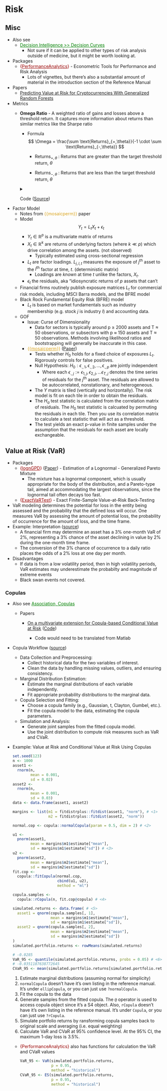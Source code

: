 # Risk {#sec-finance-risk .unnumbered}

## Misc {#sec-finance-risk-misc .unnumbered}

-   Also see
    -   [Decision Intelligence \>\> Decision Curves](https://ercbk.github.io/Data-Science-Notebook/qmd/decision-intelligence.html#sec-decint-deccurv){style="color: green"}
        -   Not sure if it can be applied to other types of risk analysis outside of medicine, but it might be worth looking at.
-   Packages
    -   [{]{style="color: #990000"}[PerformanceAnalytics](https://cran.r-project.org/web/packages/PerformanceAnalytics/index.html){style="color: #990000"}[}]{style="color: #990000"} - Econometric Tools for Performance and Risk Analysis
        -   Lots of vignettes, but there's also a substantial amount of material in the introduction section of the Reference Manual
-   Papers
    -   [Predicting Value at Risk for Cryptocurrencies With Generalized Random Forests](https://arxiv.org/abs/2203.08224)
-   Metrics
    -   **Omega Ratio** - A weighted ratio of gains and losses above a threshold return. It captures more information about returns than similar metrics like the Sharpe ratio

        -   Formula\
            $$
            \Omega = \frac{\sum \text{Returns}_{+,\theta}}{-1 \cdot \sum \text{Returns}_{-,\theta}}
            $$

            -   $\text{Returns}_{+, \theta}$ : Returns that are greater than the target threshold return, $\theta$

            -   $\text{Returns}_{-,\theta}$ : Returns that are less than the target threshold return, $\theta$

        <Details>

        <Summary>Code ([Source](https://github.com/quant-science/sunday-quant-scientist/blob/main/QS030-omega/01_omega.py))</Summary>

        ``` python
        import yfinance as yf
        import numpy as np
        # Download the stock data for AAPL from Yahoo Finance for the specified date range
        data = yf.download("AAPL", start="2020-01-01", end="2021-12-31")
        returns = data["Adj Close"].pct_change()
        # Calculate the Omega ratio of a strategy's returns
        def omega_ratio(returns, required_return=0.0):
            """Determines the Omega ratio of a strategy.
            Parameters
            ----------
            returns : pd.Series or np.ndarray
                Daily returns of the strategy, noncumulative.
            required_return : float, optional
                Minimum acceptance return of the investor. Threshold over which to
                consider positive vs negative returns. It will be converted to a
                value appropriate for the period of the returns. E.g. An annual minimum
                acceptable return of 100 will translate to a minimum acceptable
                return of 0.018.
            Returns
            -------
            omega_ratio : float
            Note
            -----
            See https://en.wikipedia.org/wiki/Omega_ratio for more details.
            """
            # Convert the required return to a daily return threshold
            return_threshold = (1 + required_return) ** (1 / 252) - 1
            # Calculate the difference between returns and the return threshold
            returns_less_thresh = returns - return_threshold
            # Calculate the numerator as the sum of positive returns above the threshold
            numer = sum(returns_less_thresh[returns_less_thresh > 0.0])
            # Calculate the denominator as the absolute sum of negative returns below the threshold
            denom = -1.0 * sum(returns_less_thresh[returns_less_thresh < 0.0])
            # Return the Omega ratio if the denominator is positive; otherwise, return NaN
            if denom > 0.0:
                return numer / denom
            else:
                return np.nan
        # Calculate the Omega ratio for the given returns and required return
        omega_ratio(returns, 0.07)
        # Compute and plot the rolling 30-day Omega ratio of the returns
        returns.rolling(30).apply(omega_ratio).plot()
        # Plot a histogram of the daily returns to visualize their distribution
        returns.hist(bins=50)
        ```

        </Details>
-   Factor Model
    -   Notes from [{{mosaicperm}}]{style="color: goldenrod"} paper
    -   Model\
        $$
        Y_t = L_t X_t + \epsilon_t
        $$
        -   $Y_t \in \mathbb{R}^p$ is a multivariate matrix of returns
        -   $X_t \in \mathbb{R}^k$ are returns of underlying factors (where $k \ll p$) which drive correlation among the assets. (not observed)
            -   Typically estimated using cross-sectional regression
        -   $L_t$ are factor loadings. $L_{j,l,t}$ measures the exposure of $j^{\text{th}}$ asset to the $l^{\text{th}}$ factor at time, $t$. (deterministic matrix)
            -   Loadings are *known* at time $t$ unlike the factors, $X_t$.
        -   $\epsilon_t$ the residuals, aka "idiosyncratic returns of $p$ assets that can't
    -   Financial firms routinely publish exposure matrices $L_t$ for commercial risk models, including MSCI Barra models, and the BFRE model
    -   Black Rock Fundamental Equity Risk (BFRE) model
        -   $L_t$ is based on market fundamentals such as industry membership (e.g. stock $j$ is industry $l$) and accounting data.
    -   GOF
        -   Issue: Curse of Dimensionality
            -   Data for sectors is typically around p ≥ 2000 assets and T ≈ 50 observations, or subsectors with p ≈ 150 assets and T ≈ 50 observations. Methods involving likelihood ratios and bootstrapping will generally be inaccurate in this case.
        -   [{{]{style="color: goldenrod"}[mosaicperm](https://mosaicperm.readthedocs.io/en/latest/){style="color: goldenrod"}[}}]{style="color: goldenrod"} ([Paper](https://arxiv.org/abs/2404.15017))
            -   Tests whether $H_0$ holds for a fixed choice of exposures $L_t$. Rigorously controls for false positives.
            -   Null Hypothesis: $H_0: \epsilon_{.,1}, \epsilon_{.,2}, \ldots, \epsilon_{.,p} \; \text{are jointly independent}$
                -   Where each $\epsilon_{.,j} := \epsilon_{1,j}, \epsilon_{2,j}, \ldots \epsilon_{T,j}$ denotes the time series of residuals for the $j^\text{th}$ asset. The residuals are allowed to be autocorrelated, nonstationary, and heterogeneous.
            -   The $Y$ matrix is tiled (vertically and horizontally). The risk model is fit on each tile in order to obtain the residuals.
            -   The $H_a$ test statistic is calculated from the correlation matrix of residuals. The $H_0$ test statistic is calcuated by permuting the residuals in each tile. Then you use its correlation matrix to calculate a test statistic that will act as a threshold.
            -   The test yields an exact p-value in finite samples under the assumption that the residuals for each asset are locally exchangeable.

## Value at Risk (VaR) {#sec-finance-risk-var .unnumbered}

-   Packages
    -   [{]{style="color: #990000"}[lognGPD](https://cran.r-project.org/web/packages/lognGPD/index.html){style="color: #990000"}[}]{style="color: #990000"} ([Paper](https://arxiv.org/abs/2505.22507)) - Estimation of a Lognormal - Generalized Pareto Mixture
        -   The mixture has a lognormal component, which is usually appropriate for the body of the distribution, and a Pareto-type tail, aimed at accommodating the largest observations, since the lognormal tail often decays too fast.
    -   [{]{style="color: #990000"}[ExactVaRTest](https://cran.r-project.org/web/packages/ExactVaRTest/index.html){style="color: #990000"}[}]{style="color: #990000"} - Exact Finite-Sample Value-at-Risk Back-Testing
-   VaR modeling determines the potential for loss in the entity being assessed and the probability that the defined loss will occur. One measures VaR by assessing the amount of potential loss, the probability of occurrence for the amount of loss, and the time frame.
-   [Example]{.ribbon-highlight}: Interpretation ([source](https://www.investopedia.com/terms/v/var.asp))
    -   A financial firm may determine an asset has a 3% one-month VaR of 2%, representing a 3% chance of the asset declining in value by 2% during the one-month time frame.
    -   The conversion of the 3% chance of occurrence to a daily ratio places the odds of a 2% loss at one day per month.
-   Disadvantages
    -   If data is from a low volatility period, then in high volatility periods, VaR estimates may underestimate the probabilty and magnitude of extreme events
    -   Black swan events not covered.

### Copulas {#sec-finance-risk-var-cop .unnumbered}

-   Also see [Association, Copulas](https://ercbk.github.io/Data-Science-Notebook/qmd/association-copulas.html){style="color: green"}

    -   Papers

        -   [On a multivariate extension for Copula-based Conditional Value at Risk](https://arxiv.org/abs/2508.16132) ([Code](https://github.com/molinamauricio/CCVaR-Matlab))

            -   Code would need to be translated from Matlab

-   Copula Workflow ([source](https://chatgpt.com/share/4a17c9f3-e3ec-4ebc-8b9e-fcc38a583dfc))

    -   Data Collection and Preprocessing:
        -   Collect historical data for the two variables of interest.
        -   Clean the data by handling missing values, outliers, and ensuring consistency.
    -   Marginal Distribution Estimation:
        -   Estimate the marginal distributions of each variable independently.
        -   Fit appropriate probability distributions to the marginal data.
    -   Copula Selection and Fitting:
        -   Choose a copula family (e.g., Gaussian, t, Clayton, Gumbel, etc.).
        -   Fit the copula model to the data, estimating the copula parameters.
    -   Simulation and Analysis:
        -   Generate joint samples from the fitted copula model.
        -   Use the joint distribution to compute risk measures such as VaR and CVaR.

-   [Example]{.ribbon-highlight}: Value at Risk and Conditional Value at Risk Using Copulas

    ``` r
    set.seed(123)
    n <- 1000
    asset1 <- 
      rnorm(n, 
            mean = 0.001, 
            sd = 0.02)
    asset2 <- 
      rnorm(n, 
            mean = 0.001, 
            sd = 0.03)
    data <- data.frame(asset1, asset2)

    margins <- list(m1 = fitdistrplus::fitdist(asset1, "norm"), # <1>
                    m2 = fitdistrplus::fitdist(asset2, "norm"))

    normal.cop <- copula::normalCopula(param = 0.5, dim = 2) # <2>

    u1 <- 
      pnorm(asset1, 
            mean = margins$m1$estimate["mean"], 
            sd = margins$m1$estimate["sd"]) # <3>
    u2 <- 
      pnorm(asset2, 
            mean = margins$m2$estimate["mean"], 
            sd = margins$m2$estimate["sd"])
    fit.cop <- 
      copula::fitCopula(normal.cop, 
                        cbind(u1, u2), 
                        method = "ml")

    copula.samples <- 
      copula::rCopula(n, fit.cop@copula) # <4>

    simulated.returns <- data.frame( # <5>
      asset1 = qnorm(copula.samples[, 1], 
                     mean = margins$m1$estimate["mean"], 
                     sd = margins$m1$estimate["sd"]),
      asset2 = qnorm(copula.samples[, 2], 
                     mean = margins$m2$estimate["mean"], 
                     sd = margins$m2$estimate["sd"])
    )
    simulated.portfolio.returns <- rowMeans(simulated.returns)

    # -0.0285
    VaR_95 <- quantile(simulated.portfolio.returns, probs = 0.05) # <6>
    # -0.0351187638772645
    CVaR_95 <- mean(simulated.portfolio.returns[simulated.portfolio.returns <= VaR_95])
    ```

    1.  Estimate marginal distributions (assuming normal for simplicity)
    2.  `normalCopula` doesn't have it's own listing in the reference manual. It's under `ellipCopula`, or you can just use `?normalCopula`.
    3.  Fit the copula to the data
    4.  Generate samples from the fitted copula. The `@` operator is used to access copula object since it's a S4 object. Also, `rCopula` doesn't have it's own listing in the reference manual. It's under `Copula`, or you can just use `?rCopula`.
    5.  Simulate portfolio returns by ransforming copula samples back to original scale and averaging (i.e. equal weighting)
    6.  Calculate VaR and CVaR at 95% confidence level. At the 95% CI, the maximum 1-day loss is 3.5%.

    -   [{PerformanceAnalytics}]{style="color: #990000"} also has functions for calculation the VaR and CVaR values

        ``` r
        VaR_95 <- VaR(simulated.portfolio.returns, 
                      p = 0.95, 
                      method = "historical")
        CVaR_95 <- ES(simulated.portfolio.returns, 
                      p = 0.95, 
                      method = "historical")
        ```
